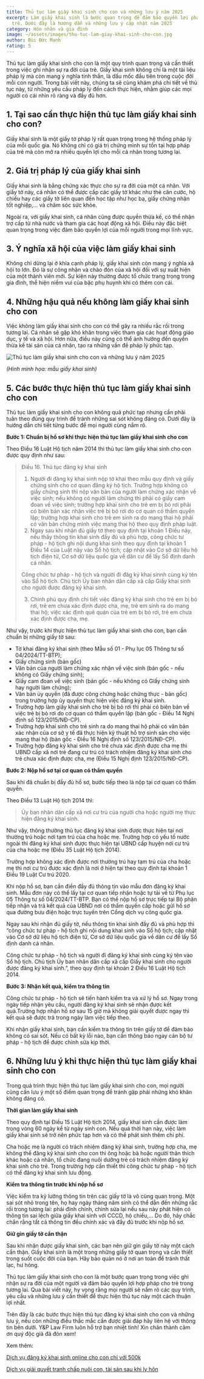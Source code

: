 ```yaml
---
title: Thủ tục làm giấy khai sinh cho con và những lưu ý năm 2025
excerpt: Làm giấy khai sinh là bước quan trọng để đảm bảo quyền lợi pháp lý cho
  trẻ. Dưới đây là hướng dẫn và những lưu ý cập nhật năm 2025
category: Hôn nhân và gia đình
image: ~/assets/images/thu-tuc-lam-giay-khai-sinh-cho-con.jpg
author: Bùi Đức Mạnh
rating: 5
---
```

Thủ tục làm giấy khai sinh cho con là một quy trình quan trọng và cần thiết trong việc ghi nhận sự ra đời của trẻ. Giấy khai sinh không chỉ là một tài liệu pháp lý mà còn mang ý nghĩa tinh thần, là dấu mốc đầu tiên trong cuộc đời mỗi con người. Trong bài viết này, chúng ta sẽ cùng khám phá chi tiết về thủ tục này, từ những yêu cầu pháp lý đến cách thực hiện, nhằm giúp các mọi người có cái nhìn rõ ràng và đầy đủ hơn.

## 1. Tại sao cần thực hiện thủ tục làm giấy khai sinh cho con?

Giấy khai sinh là một giấy tờ pháp lý rất quan trọng trong hệ thống pháp lý của mỗi quốc gia. Nó không chỉ có giá trị chứng minh sự tồn tại hợp pháp của trẻ mà còn mở ra nhiều quyền lợi cho mỗi cá nhân trong tương lai.

## 2. Giá trị pháp lý của giấy khai sinh

Giấy khai sinh là bằng chứng xác thực cho sự ra đời của một cá nhân. Với giấy tờ này, cá nhân có thể được cấp các giấy tờ khác như thẻ căn cước, hộ chiếu hay các giấy tờ liên quan đến học tập như học bạ, giấy chứng nhận tốt nghiệp,... và chăm sóc sức khỏe.

Ngoài ra, với giấy khai sinh, cá nhân cũng được quyền thừa kế, có thể nhận trợ cấp từ nhà nước và tham gia các hoạt động xã hội. Điều này đặc biệt quan trọng trong việc đảm bảo quyền lợi của mỗi người trong mọi lĩnh vực.

## 3. Ý nghĩa xã hội của việc làm giấy khai sinh

Không chỉ dừng lại ở khía cạnh pháp lý, giấy khai sinh còn mang ý nghĩa xã hội to lớn. Đó là sự công nhận và chào đón của xã hội đối với sự xuất hiện của một thành viên mới. Sự kiện này thường được tổ chức trang trọng trong gia đình, thể hiện niềm vui của bậc phụ huynh khi có thêm con cái.

## 4. Những hậu quả nếu không làm giấy khai sinh cho con

Việc không làm giấy khai sinh cho con có thể gây ra nhiều rắc rối trong tương lai. Cá nhân sẽ gặp khó khăn trong việc tham gia các hoạt động giáo dục, y tế và xã hội. Hơn nữa, điều này cũng có thể ảnh hưởng đến quyền thừa kế tài sản của cá nhân, tạo ra những vấn đề pháp lý phức tạp.

![Thủ tục làm giấy khai sinh cho con và những lưu ý năm 2025](~/assets/images/thu-tuc-lam-giay-khai-sinh-cho-con.jpg "Thủ tục làm giấy khai sinh cho con và những lưu ý năm 2025")

*(Hình minh họa: mẫu giấy khai sinh)*

## 5. Các bước thực hiện thủ tục làm giấy khai sinh cho con

Thủ tục làm giấy khai sinh cho con không quá phức tạp nhưng cần phải tuân theo đúng quy trình để tránh những sai sót không đáng có. Dưới đây là hướng dẫn chi tiết từng bước để mọi người cùng nắm rõ.

**Bước 1: Chuẩn bị hồ sơ khi thực hiện thủ tục làm giấy khai sinh cho con**

Theo Điều 16 Luật Hộ tịch năm 2014 thì thủ tục làm giấy khai sinh cho con được quy định như sau: 

> Điều 16. Thủ tục đăng ký khai sinh
>
> 1. Người đi đăng ký khai sinh nộp tờ khai theo mẫu quy định và giấy chứng sinh cho cơ quan đăng ký hộ tịch. Trường hợp không có giấy chứng sinh thì nộp văn bản của người làm chứng xác nhận về việc sinh; nếu không có người làm chứng thì phải có giấy cam đoan về việc sinh; trường hợp khai sinh cho trẻ em bị bỏ rơi phải có biên bản xác nhận việc trẻ bị bỏ rơi do cơ quan có thẩm quyền lập; trường hợp khai sinh cho trẻ em sinh ra do mang thai hộ phải có văn bản chứng minh việc mang thai hộ theo quy định pháp luật.
> 2. Ngay sau khi nhận đủ giấy tờ theo quy định tại khoản 1 Điều này, nếu thấy thông tin khai sinh đầy đủ và phù hợp, công chức tư pháp - hộ tịch ghi nội dung khai sinh theo quy định tại khoản 1 Điều 14 của Luật này vào Sổ hộ tịch; cập nhật vào Cơ sở dữ liệu hộ tịch điện tử, Cơ sở dữ liệu quốc gia về dân cư để lấy Số định danh cá nhân.
>
> Công chức tư pháp - hộ tịch và người đi đăg ký khai sinnh cùng ký tên vào Sổ hộ tịch. Chủ tịch Ủy ban nhân dân cấp xã cấp Giấy khai sinh cho người được đăng ký khai sinh.
>
> 3. Chính phủ quy định chi tiết việc đăng ký khai sinh cho trẻ em bị bỏ rơi, trẻ em chưa xác định được cha, mẹ, trẻ em sinh ra do mang thai hộ; việc xác định quê quán của trẻ em bị bỏ rơi, trẻ em chưa xác định được cha, mẹ.

Như vậy, trước khi thực hiện thủ tục làm giấy khai sinh cho con, bạn cần chuẩn bị những giấy tờ sau:

* Tờ khai đăng ký khai sinh (theo Mẫu số 01 - Phụ lục 05 Thông tư số 04/2024/TT-BTP);
* Giấy chứng sinh (bản gốc)
* Văn bản của người làm chứng xác nhận về việc sinh (bản gốc - nếu không có Giấy chứng sinh);
* Giấy cam đoan về việc sinh (bản gốc - nếu không có Giấy chứng sinh hay người làm chứng);
* Văn bản ủy quyền (đã được công chứng hoặc chứng thực - bản gốc) trong trường hợp ủy quyền thực hiện việc đăng ký khai sinh.
* Trường hợp làm giấy khai sinh cho trẻ bị bỏ rơi thì phải có biên bản về việc trẻ bị bỏ rơi do cơ quan có thẩm quyền lập (bản gốc - Điều 14 Nghị định số 123/2015/NĐ-CP).
* Trường hợp khai sinh cho trẻ sinh ra do mang thai hộ phải có văn bản xác nhận của cơ sở y tế đã thực hiện kỹ thuật hỗ trợ sinh sản cho việc mang thai hộ (bản gốc - Điều 16 Nghị định số 123/2015/NĐ-CP).
* Trường hợp đăng ký khai sinh cho trẻ chưa xác định được cha mẹ thì UBND cấp xã nơi trẻ đang cư trú có trách nhiệm đăng ký khai sinh cho trẻ chưa xác định được cha, mẹ (Điều 15 Nghị định 123/2015/NĐ-CP).

**Bước 2: Nộp hồ sơ tại cơ quan có thẩm quyền** 

Sau khi đã chuẩn bị đầy đủ hồ sơ, bước tiếp theo là nộp tại cơ quan có thẩm quyền. 

Theo Điều 13 Luật Hộ tịch 2014 thì:

>  Ủy ban nhân dân cấp xã nơi cư trú của người cha hoặc người mẹ thực hiện đăng ký khai sinh.

Như vậy, thông thường thủ tục đăng ký khai sinh được thực hiện tại nơi thường trú hoặc nơi tạm trú của cha hoặc mẹ. Trường hợp có yếu tố nước ngoài thì đăng ký khai sinh được thực hiện tại UBND cấp huyện nơi cư trú của cha hoặc mẹ (Điều 35 Luật Hộ tịch 2014).

Trường hợp không xác định được nơi thường trú hay tạm trú của cha hoặc mẹ thì nơi cư trú được xác định là nơi ở hiện tại theo quy định tại khoản 1 Điều 19 Luật Cư trú 2020.

Khi nộp hồ sơ, bạn cần điền đầy đủ thông tin vào mẫu đơn đăng ký khai sinh. Mẫu đơn này có thể lấy tại cơ quan tiếp nhận hoặc tự tải về từ Phụ lục 05 Thông tư số 04/2024/TT-BTP. Bạn có thể nộp hồ sơ trực tiếp tại Bộ phận tiếp nhận và trả kết quả của UBND nơi có thẩm quyền cấp hoặc gửi hồ sơ qua đường bưu điện hoặc trực tuyến trên Cổng dịch vụ công quốc gia.

Ngay sau khi nhận đủ giấy tờ, nếu thông tin khai sinh đầy đủ và phù hợp thì “công chức tư pháp - hộ tịch ghi nội dung khai sinh vào Sổ hộ tịch; cập nhật vào Cơ sở dữ liệu hộ tịch điện tử, Cơ sở dữ liệu quốc gia về dân cư để lấy Số định danh cá nhân.

Công chức tư pháp - hộ tịch và người đi đăng ký khai sinh cùng ký tên vào Sổ hộ tịch. Chủ tịch Ủy ban nhân dân cấp xã cấp Giấy khai sinh cho người được đăng ký khai sinh.”, theo quy định tại khoản 2 Điều 16 Luật Hộ tịch 2014.

**Bước 3: Nhận kết quả, kiểm tra thông tin**

Công chức tư pháp - hộ tịch sẽ tiến hành kiểm tra và xử lý hồ sơ. Ngay trong ngày tiếp nhận yêu cầu, người đăng ký khai sinh sẽ nhận được kết quả.Trường hợp nhận hồ sơ sau 15 giờ mà không giải quyết được ngay thì kết quả sẽ được trả trong ngày làm việc tiếp theo.

Khi nhận giấy khai sinh, bạn cần kiểm tra thông tin trên giấy tờ để đảm bảo không có sai sót. Nếu có bất kỳ lỗi nào, bạn cần thông báo ngay cán bộ tư pháp - hộ tịch để được chỉnh sửa kịp thời.

## 6. Những lưu ý khi thực hiện thủ tục làm giấy khai sinh cho con

Trong quá trình thực hiện thủ tục làm giấy khai sinh cho con, mọi người cũng cần lưu ý một số điểm quan trọng để tránh gặp phải những khó khăn không đáng có.

**Thời gian làm giấy khai sinh**

Theo quy định tại Điều 15 Luật Hộ tịch 2014, giấy khai sinh cần được làm trong vòng 60 ngày kể từ ngày sinh con. Nếu quá thời hạn này, việc làm giấy khai sinh sẽ trở nên phức tạp hơn và có thể phát sinh thêm chi phí.

Cha hoặc mẹ là người có trách nhiệm đăng ký khai sinh, trường hợp cha, mẹ không thể đăng ký khai sinh cho con thì ông hoặc bà hoặc người thân thích khác hoặc cá nhân, tổ chức đang nuôi dưỡng trẻ có trách nhiệm đăng ký khai sinh cho trẻ. Trong trường hợp cần thiết thì công chức tư pháp - hộ tịch có thể đăng ký khai sinh lưu động.

**Kiểm tra thông tin trước khi nộp hồ sơ**

Việc kiểm tra kỹ lưỡng thông tin trên các giấy tờ là vô cùng quan trọng. Một sai sót nhỏ trong tên, họ hay ngày tháng năm sinh có thể dẫn đến những rắc rối trong tương lai: phải đính chính, chỉnh sửa lại nếu sau này phát hiện có thông tin sai lệch giữa giấy khai sinh với CCCD, hộ chiếu,... Do đó, hãy chắc chắn rằng tất cả thông tin đều chính xác và đầy đủ trước khi nộp hồ sơ.

**Giữ gìn giấy tờ cẩn thận**

Sau khi nhận được giấy khai sinh, các bạn nên giữ gìn giấy tờ này một cách cẩn thận. Giấy khai sinh là một trong những giấy tờ quan trọng và cần thiết trong suốt cuộc đời của bạn. Hãy bảo quản nó ở nơi an toàn để tránh thất lạc, hư hỏng.

Thủ tục làm giấy khai sinh cho con là một bước quan trọng trong việc ghi nhận sự ra đời của một người và đảm bảo quyền lợi hợp pháp cho trẻ trong tương lai. Qua bài viết này, hy vọng rằng mọi người sẽ nắm rõ các quy trình, yêu cầu và những lưu ý cần thiết để thực hiện thủ tục này một cách thuận lợi nhất.

Trên đây là các bước thực hiện thủ tục đăng ký khai sinh cho con và những lưu ý, nếu còn những điều thắc mắc cần được giải đáp hãy liên hệ với thông tin bên dưới. Y&P Law Firm luôn hỗ trợ bạn nhiệt tình! Xin chân thành cảm ơn quý độc giả đã đón xem!

Xem thêm: 

[Dịch vụ đăng ký khai sinh online cho con chỉ với 500k](https://yplawfirm.vn/phap-ly/dich-vu-dang-ky-khai-sinh-online-cho-con-chi-voi-500k)

[Dịch vụ giải quyết tranh chấp nuôi con, tài sản sau khi ly hôn](https://yplawfirm.vn/phap-ly/dich-vu-giai-quyet-tranh-chap-nuoi-con-tai-san-sau-khi-ly-hon)[](https://yplawfirm.vn/tu-van-thuong-xuyen/dich-vu-phap-che-thue-ngoai-loi-ich-toi-da-chi-phi-toi-thieu)[](https://yplawfirm.vn/tu-van-thuong-xuyen/su-khac-biet-giua-tu-van-phap-luat-thuong-xuyen-va-tu-van-phap-luat-theo-vu-viec)
